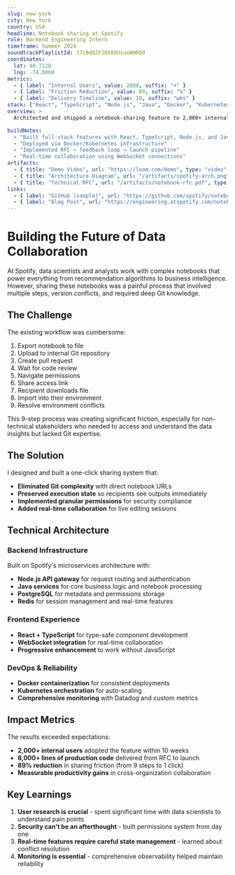 ```yaml
---
slug: new-york
city: New York
country: USA
headline: Notebook sharing at Spotify
role: Backend Engineering Intern
timeframe: Summer 2024
soundtrackPlaylistId: 37i9dQZF1DX0XUsuxWHRQd
coordinates:
  lat: 40.7128
  lng: -74.0060
metrics:
  - { label: "Internal Users", value: 2000, suffix: "+" }
  - { label: "Friction Reduction", value: 89, suffix: "%" }
  - { label: "Delivery Timeline", value: 10, suffix: "wks" }
stack: ["React", "TypeScript", "Node.js", "Java", "Docker", "Kubernetes", "PostgreSQL"]
overview: >
  Architected and shipped a notebook-sharing feature to 2,000+ internal users in 10 weeks, delivering 8,000+ lines of production code from RFC to launch. Reduced sharing workflow from 9 steps to 1 click (89% friction reduction), enabling cross-organization collaboration with measurable productivity gains.

buildNotes:
  - "Built full-stack features with React, TypeScript, Node.js, and Java"
  - "Deployed via Docker/Kubernetes infrastructure"
  - "Implemented RFC → feedback loop → launch pipeline"
  - "Real-time collaboration using WebSocket connections"
artifacts:
  - { title: "Demo Video", url: "https://loom.com/demo", type: "video" }
  - { title: "Architecture Diagram", url: "/artifacts/spotify-arch.png", type: "image" }
  - { title: "Technical RFC", url: "/artifacts/notebook-rfc.pdf", type: "document" }
links:
  - { label: "GitHub (sample)", url: "https://github.com/spotify/notebook-sharing", type: "github" }
  - { label: "Blog Post", url: "https://engineering.atspotify.com/notebook-sharing", type: "press" }
---
```


# Building the Future of Data Collaboration

At Spotify, data scientists and analysts work with complex notebooks that power everything from recommendation algorithms to business intelligence. However, sharing these notebooks was a painful process that involved multiple steps, version conflicts, and required deep Git knowledge.

## The Challenge

The existing workflow was cumbersome:
1. Export notebook to file
2. Upload to internal Git repository  
3. Create pull request
4. Wait for code review
5. Navigate permissions
6. Share access link
7. Recipient downloads file
8. Import into their environment
9. Resolve environment conflicts

This 9-step process was creating significant friction, especially for non-technical stakeholders who needed to access and understand the data insights but lacked Git expertise.

## The Solution

I designed and built a one-click sharing system that:

- **Eliminated Git complexity** with direct notebook URLs
- **Preserved execution state** so recipients see outputs immediately
- **Implemented granular permissions** for security compliance
- **Added real-time collaboration** for live editing sessions

## Technical Architecture

### Backend Infrastructure
Built on Spotify's microservices architecture with:
- **Node.js API gateway** for request routing and authentication
- **Java services** for core business logic and notebook processing
- **PostgreSQL** for metadata and permissions storage
- **Redis** for session management and real-time features

### Frontend Experience
- **React + TypeScript** for type-safe component development
- **WebSocket integration** for real-time collaboration
- **Progressive enhancement** to work without JavaScript

### DevOps & Reliability
- **Docker containerization** for consistent deployments
- **Kubernetes orchestration** for auto-scaling
- **Comprehensive monitoring** with Datadog and custom metrics

## Impact Metrics

The results exceeded expectations:
- **2,000+ internal users** adopted the feature within 10 weeks
- **8,000+ lines of production code** delivered from RFC to launch
- **89% reduction** in sharing friction (from 9 steps to 1 click)
- **Measurable productivity gains** in cross-organization collaboration

## Key Learnings

1. **User research is crucial** - spent significant time with data scientists to understand pain points
2. **Security can't be an afterthought** - built permissions system from day one
3. **Real-time features require careful state management** - learned about conflict resolution
4. **Monitoring is essential** - comprehensive observability helped maintain reliability
